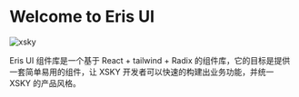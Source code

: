 

<Meta title="Introduction" />

# Welcome to Eris UI

<div className="mb-4 flex items-center justify-center rounded-lg bg-primary-normal p-2">
  <Image src={xsky} alt="xsky" />
</div>

Eris UI 组件库是一个基于 React + tailwind + Radix 的组件库，它的目标是提供一套简单易用的组件，让 XSKY 开发者可以快速的构建出业务功能，并统一 XSKY 的产品风格。
